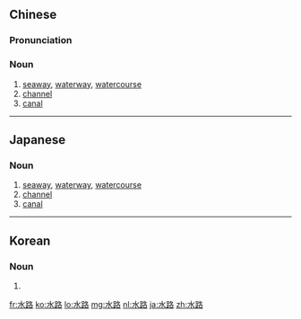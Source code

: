 ==Chinese==
{{zh-forms}}

===Pronunciation===
{{zh-pron
|m=shuǐlù
|c=seoi2 lou6
|h=pfs=súi-lu
|mn=chúi-lō͘
|cat=n
}}

===Noun===
{{zh-noun}}

# [[seaway]], [[waterway]], [[watercourse]]
# [[channel]]
# [[canal]]

----

==Japanese==
{{ja-kanjitab|すい|ろ|yomi=on}}

===Noun===
{{ja-noun|すいろ}}

# [[seaway]], [[waterway]], [[watercourse]]
# [[channel]]
# [[canal]]

----

==Korean==
{{ko-hanjatab}}

===Noun===
{{ko-noun|hj|hangeul=수로}}

# {{hanja form of|수로|[[waterway]], [[watercourse]]}}

[[fr:水路]]
[[ko:水路]]
[[lo:水路]]
[[mg:水路]]
[[nl:水路]]
[[ja:水路]]
[[zh:水路]]